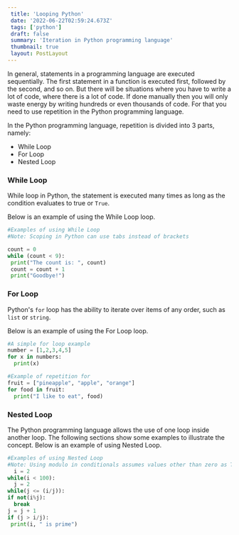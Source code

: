 ```yaml
---
 title: 'Looping Python'
 date: '2022-06-22T02:59:24.673Z'
 tags: ['python']
 draft: false
 summary: 'Iteration in Python programming language'
 thumbnail: true
 layout: PostLayout
---
```


In general, statements in a programming language are executed sequentially. The first statement in a function is executed first, followed by the second, and so on. But there will be situations where you have to write a lot of code, where there is a lot of code. If done manually then you will only waste energy by writing hundreds or even thousands of code. For that you need to use repetition in the Python programming language.

In the Python programming language, repetition is divided into 3 parts, namely:

- While Loop
- For Loop
- Nested Loop

### While Loop

While loop in Python, the statement is executed many times as long as the condition evaluates to true or `True`.

Below is an example of using the While Loop loop.

```python:while-loop.py
#Examples of using While Loop
#Note: Scoping in Python can use tabs instead of brackets

count = 0
while (count < 9):
 print("The count is: ", count)
 count = count + 1
 print("Goodbye!")
```

### For Loop

Python's `for` loop has the ability to iterate over items of any order, such as `list` or `string`.

Below is an example of using the For Loop loop.

```python:for-loop.py
#A simple for loop example
number = [1,2,3,4,5]
for x in numbers:
  print(x)

#Example of repetition for
fruit = ["pineapple", "apple", "orange"]
for food in fruit:
  print("I like to eat", food)
```

### Nested Loop

The Python programming language allows the use of one loop inside another loop. The following sections show some examples to illustrate the concept.
Below is an example of using Nested Loop.

```python:nested-loop.py
#Examples of using Nested Loop
#Note: Using modulo in conditionals assumes values ​​other than zero as True(true) and zero as False(false)
  i = 2
while(i < 100):
  j = 2
while(j <= (i/j)):
if not(i%j):
  break
j = j + 1
if (j > i/j):
 print(i, " is prime")
```
